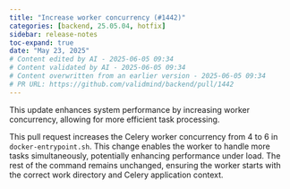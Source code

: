 ```yaml
---
title: "Increase worker concurrency (#1442)"
categories: [backend, 25.05.04, hotfix]
sidebar: release-notes
toc-expand: true
date: "May 23, 2025"
# Content edited by AI - 2025-06-05 09:34
# Content validated by AI - 2025-06-05 09:34
# Content overwritten from an earlier version - 2025-06-05 09:34
# PR URL: https://github.com/validmind/backend/pull/1442
---
```


This update enhances system performance by increasing worker concurrency, allowing for more efficient task processing.

This pull request increases the Celery worker concurrency from 4 to 6 in `docker-entrypoint.sh`. This change enables the worker to handle more tasks simultaneously, potentially enhancing performance under load. The rest of the command remains unchanged, ensuring the worker starts with the correct work directory and Celery application context.